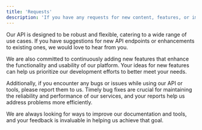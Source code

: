 ```yaml
---
title: 'Requests'
description: 'If you have any requests for new content, features, or improvements, please let us know by reaching out to our [support team]("mailto:hello@vorticity.xyz").'
---
```


Our API is designed to be robust and flexible, catering to a wide range of use cases. If you have suggestions for new API endpoints or enhancements to existing ones, we would love to hear from you. 

We are also committed to continuously adding new features that enhance the functionality and usability of our platform. Your ideas for new features can help us prioritize our development efforts to better meet your needs.

Additionally, if you encounter any bugs or issues while using our API or tools, please report them to us. Timely bug fixes are crucial for maintaining the reliability and performance of our services, and your reports help us address problems more efficiently.

We are always looking for ways to improve our documentation and tools, and your feedback is invaluable in helping us achieve that goal.